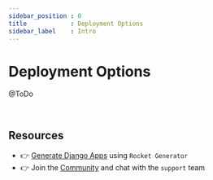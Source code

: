 ```yaml
---
sidebar_position : 0
title            : Deployment Options 
sidebar_label    : Intro
---
```


# Deployment Options

@ToDo 

<br />

## Resources

- 👉 [Generate Django Apps](https://app-generator.dev/) using `Rocket Generator`
- 👉 Join the [Community](https://discord.gg/fZC6hup) and chat with the `support` team 
